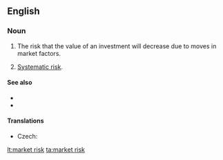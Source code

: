 ==English==

===Noun===
{{en-noun|head=[[market]] [[risk]]|~}}

# {{context|finance|lang=en}} The risk that the value of an investment will decrease due to moves in market factors.
# {{context|finance|lang=en}} [[systematic risk|Systematic risk]].

====See also====
*{{pedialite}}
*{{pedialite|Modern portfolio theory}}

====Translations====
{{trans-top|type of risk}}
* Czech: {{t-|cs|tržní riziko|n}}
{{trans-mid}}
{{trans-bottom}}

[[lt:market risk]]
[[ta:market risk]]